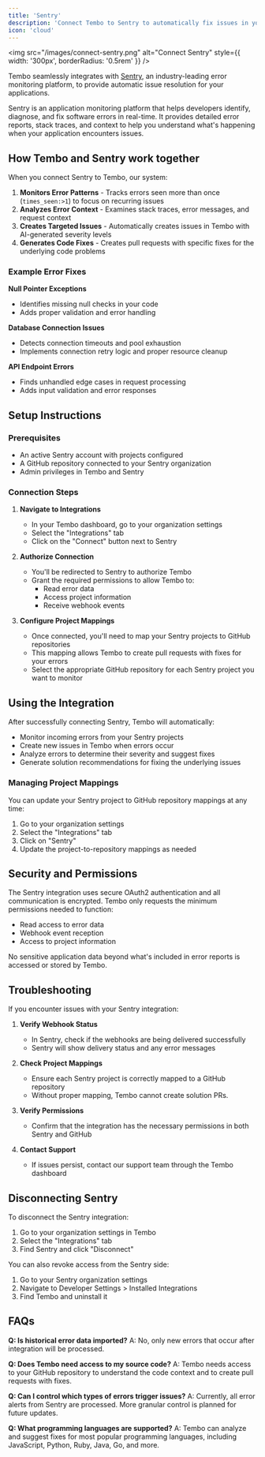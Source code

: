 ```yaml
---
title: 'Sentry'
description: 'Connect Tembo to Sentry to automatically fix issues in your application'
icon: 'cloud'
---
```


<img
	src="/images/connect-sentry.png"
	alt="Connect Sentry"
	style={{ width: '300px', borderRadius: '0.5rem' }}
/>

Tembo seamlessly integrates with [Sentry](https://sentry.io), an industry-leading error monitoring platform, to provide automatic issue resolution for your applications.

Sentry is an application monitoring platform that helps developers identify, diagnose, and fix software errors in real-time. It provides detailed error reports, stack traces, and context to help you understand what's happening when your application encounters issues.

## How Tembo and Sentry work together

When you connect Sentry to Tembo, our system:

1. **Monitors Error Patterns** - Tracks errors seen more than once (`times_seen:>1`) to focus on recurring issues
2. **Analyzes Error Context** - Examines stack traces, error messages, and request context
3. **Creates Targeted Issues** - Automatically creates issues in Tembo with AI-generated severity levels
4. **Generates Code Fixes** - Creates pull requests with specific fixes for the underlying code problems

### Example Error Fixes

**Null Pointer Exceptions**
- Identifies missing null checks in your code
- Adds proper validation and error handling

**Database Connection Issues**
- Detects connection timeouts and pool exhaustion
- Implements connection retry logic and proper resource cleanup

**API Endpoint Errors**
- Finds unhandled edge cases in request processing
- Adds input validation and error responses

## Setup Instructions

### Prerequisites

- An active Sentry account with projects configured
- A GitHub repository connected to your Sentry organization
- Admin privileges in Tembo and Sentry

### Connection Steps

1. **Navigate to Integrations**

   - In your Tembo dashboard, go to your organization settings
   - Select the "Integrations" tab
   - Click on the "Connect" button next to Sentry

2. **Authorize Connection**

   - You'll be redirected to Sentry to authorize Tembo
   - Grant the required permissions to allow Tembo to:
     - Read error data
     - Access project information
     - Receive webhook events

3. **Configure Project Mappings**
   - Once connected, you'll need to map your Sentry projects to GitHub repositories
   - This mapping allows Tembo to create pull requests with fixes for your errors
   - Select the appropriate GitHub repository for each Sentry project you want to monitor

## Using the Integration

After successfully connecting Sentry, Tembo will automatically:

- Monitor incoming errors from your Sentry projects
- Create new issues in Tembo when errors occur
- Analyze errors to determine their severity and suggest fixes
- Generate solution recommendations for fixing the underlying issues

### Managing Project Mappings

You can update your Sentry project to GitHub repository mappings at any time:

1. Go to your organization settings
2. Select the "Integrations" tab
3. Click on "Sentry"
4. Update the project-to-repository mappings as needed

## Security and Permissions

The Sentry integration uses secure OAuth2 authentication and all communication is encrypted. Tembo only requests the minimum permissions needed to function:

- Read access to error data
- Webhook event reception
- Access to project information

No sensitive application data beyond what's included in error reports is accessed or stored by Tembo.

## Troubleshooting

If you encounter issues with your Sentry integration:

1. **Verify Webhook Status**

   - In Sentry, check if the webhooks are being delivered successfully
   - Sentry will show delivery status and any error messages

2. **Check Project Mappings**

   - Ensure each Sentry project is correctly mapped to a GitHub repository
   - Without proper mapping, Tembo cannot create solution PRs.

3. **Verify Permissions**

   - Confirm that the integration has the necessary permissions in both Sentry and GitHub

4. **Contact Support**
   - If issues persist, contact our support team through the Tembo dashboard

## Disconnecting Sentry

To disconnect the Sentry integration:

1. Go to your organization settings in Tembo
2. Select the "Integrations" tab
3. Find Sentry and click "Disconnect"

You can also revoke access from the Sentry side:

1. Go to your Sentry organization settings
2. Navigate to Developer Settings > Installed Integrations
3. Find Tembo and uninstall it

## FAQs

**Q: Is historical error data imported?**
A: No, only new errors that occur after integration will be processed.

**Q: Does Tembo need access to my source code?**
A: Tembo needs access to your GitHub repository to understand the code context and to create pull requests with fixes.

**Q: Can I control which types of errors trigger issues?**
A: Currently, all error alerts from Sentry are processed. More granular control is planned for future updates.

**Q: What programming languages are supported?**
A: Tembo can analyze and suggest fixes for most popular programming languages, including JavaScript, Python, Ruby, Java, Go, and more.
